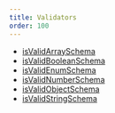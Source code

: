 ```yaml
---
title: Validators
order: 100
---
```


- [isValidArraySchema](/schema/api/validators/isValidArraySchema)
- [isValidBooleanSchema](/schema/api/validators/isValidBooleanSchema)
- [isValidEnumSchema](/schema/api/validators/isValidEnumSchema)
- [isValidNumberSchema](/schema/api/validators/isValidNumberSchema)
- [isValidObjectSchema](/schema/api/validators/isValidObjectSchema)
- [isValidStringSchema](/schema/api/validators/isValidStringSchema)
